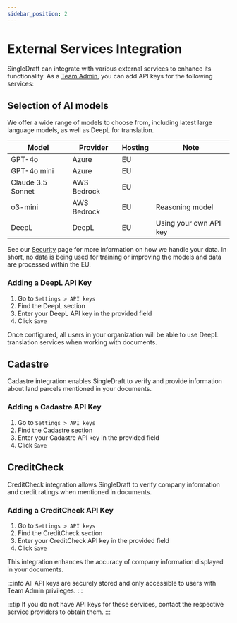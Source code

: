 ```yaml
---
sidebar_position: 2
---
```


# External Services Integration

SingleDraft can integrate with various external services to enhance its functionality.
As a [Team Admin](user_management/administrators.mdx#team-admin), you can add API keys
for the following services:

## Selection of AI models

We offer a wide range of models to choose from, including latest large language
models, as well as DeepL for translation.

| Model             | Provider    | Hosting | Note                   |
| ----------------- | ----------- | ------- | ---------------------- |
| GPT-4o            | Azure       | EU      |                        |
| GPT-4o mini       | Azure       | EU      |                        |
| Claude 3.5 Sonnet | AWS Bedrock | EU      |                        |
| o3-mini           | AWS Bedrock | EU      | Reasoning model        |
| DeepL             | DeepL       | EU      | Using your own API key |

See our [Security](https://www.singledraft.ai/security) page for more information on how we handle
your data. In short, no data is being used for training or improving the models and
data are processed within the EU.

### Adding a DeepL API Key

1. Go to `Settings > API keys`
2. Find the DeepL section
3. Enter your DeepL API key in the provided field
4. Click `Save`

Once configured, all users in your organization will be able to use DeepL translation
services when working with documents.

## Cadastre

Cadastre integration enables SingleDraft to verify and provide information about land
parcels mentioned in your documents.

### Adding a Cadastre API Key

1. Go to `Settings > API keys`
2. Find the Cadastre section
3. Enter your Cadastre API key in the provided field
4. Click `Save`

## CreditCheck

CreditCheck integration allows SingleDraft to verify company information and credit
ratings when mentioned in documents.

### Adding a CreditCheck API Key

1. Go to `Settings > API keys`
2. Find the CreditCheck section
3. Enter your CreditCheck API key in the provided field
4. Click `Save`

This integration enhances the accuracy of company information displayed in your documents.

:::info
All API keys are securely stored and only accessible to users with Team Admin privileges.
:::

:::tip
If you do not have API keys for these services, contact the respective service providers
to obtain them.
:::
